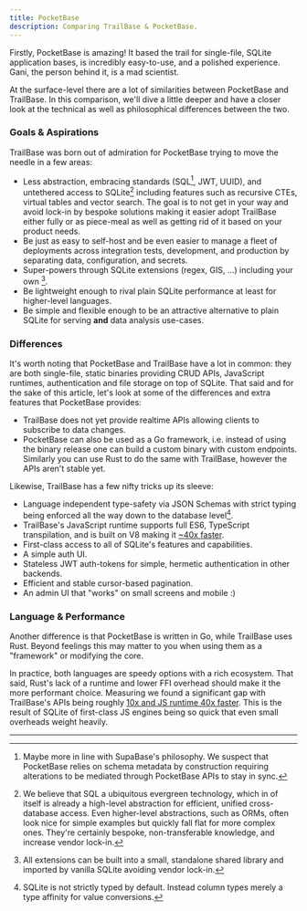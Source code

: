 ```yaml
---
title: PocketBase
description: Comparing TrailBase & PocketBase.
---
```


Firstly, PocketBase is amazing! It based the trail for single-file, SQLite
application bases, is incredibly easy-to-use, and a polished experience. Gani,
the person behind it, is a mad scientist.

At the surface-level there are a lot of similarities between PocketBase and
TrailBase. In this comparison, we'll dive a little deeper and have a closer
look at the technical as well as philosophical differences between the two.

### Goals & Aspirations

TrailBase was born out of admiration for PocketBase trying to move the needle
in a few areas:

- Less abstraction, embracing standards (SQL[^1], JWT, UUID), and untethered access
  to SQLite[^2] including features such as recursive CTEs, virtual tables
  and vector search.
  The goal is to not get in your way and avoid lock-in by bespoke solutions
  making it easier adopt TrailBase either fully or as piece-meal as well as
  getting rid of it based on your product needs.
- Be just as easy to self-host and be even easier to manage a fleet of
  deployments across integration tests, development, and production by separating
  data, configuration, and secrets.
- Super-powers through SQLite extensions (regex, GIS, ...) including your own [^3].
- Be lightweight enough to rival plain SQLite performance at least for
  higher-level languages.
- Be simple and flexible enough to be an attractive alternative to plain SQLite
  for serving **and** data analysis use-cases.

### Differences

It's worth noting that PocketBase and TrailBase have a lot in common: they are
both single-file, static binaries providing CRUD APIs, JavaScript runtimes,
authentication and file storage on top of SQLite.
That said and for the sake of this article, let's look at some of the
differences and extra features that PocketBase provides:

- TrailBase does not yet provide realtime APIs allowing clients to subscribe to
  data changes.
- PocketBase can also be used as a Go framework, i.e. instead of using the
  binary release one can build a custom binary with custom endpoints.
  Similarly you can use Rust to do the same with TrailBase, however the APIs
  aren't stable yet.

Likewise, TrailBase has a few nifty tricks up its sleeve:

- Language independent type-safety via JSON Schemas with strict typing
  being enforced all the way down to the database level[^4].
- TrailBase's JavaScript runtime supports full ES6, TypeScript transpilation,
  and is built on V8 making it [~40x faster](/reference/benchmarks/).
- First-class access to all of SQLite's features and capabilities.
- A simple auth UI.
- Stateless JWT auth-tokens for simple, hermetic authentication in other
  backends.
- Efficient and stable cursor-based pagination.
- An admin UI that "works" on small screens and mobile :)

### Language & Performance

Another difference is that PocketBase is written in Go, while TrailBase uses
Rust. Beyond feelings this may matter to you when using them as a "framework"
or modifying the core.

In practice, both languages are speedy options with a rich ecosystem.
That said, Rust's lack of a runtime and lower FFI overhead should make it the
more performant choice.
Measuring we found a significant gap with TrailBase's APIs being roughly
[10x and JS runtime 40x faster](/reference/benchmarks/).
This is the result of SQLite of first-class JS engines being so quick that even
small overheads weight heavily.

<div class="h-[30px]" />

---

[^1]: Maybe more in line with SupaBase's philosophy. We suspect that PocketBase
  relies on schema metadata by construction requiring alterations to be
  mediated through PocketBase APIs to stay in sync.

[^2]: We believe that SQL a ubiquitous evergreen technology, which in of itself
  is already a high-level abstraction for efficient, unified cross-database
  access.
  Even higher-level abstractions, such as ORMs, often look nice for simple
  examples but quickly fall flat for more complex ones. They're certainly
  bespoke, non-transferable knowledge, and increase vendor lock-in.

[^3]:
    All extensions can be built into a small, standalone shared library and
    imported by vanilla SQLite avoiding vendor lock-in.

[^4]: SQLite is not strictly typed by default. Instead column types merely a
    type affinity for value conversions.
